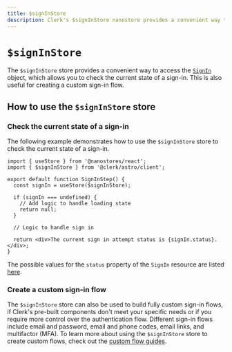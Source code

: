 ```yaml
---
title: $signInStore
description: Clerk's $signInStore nanostore provides a convenient way to access the SignIn object, which allows you to check the current state of a sign-in.
---
```


# `$signInStore`

The `$signInStore` store provides a convenient way to access the [`SignIn`](https://clerk.com/docs/references/javascript/sign-in/sign-in) object, which allows you to check the current state of a sign-in. This is also useful for creating a custom sign-in flow.

## How to use the `$signInStore` store

### Check the current state of a sign-in

The following example demonstrates how to use the `$signInStore` store to check the current state of a sign-in.

```tsx filename="sign-in-step.tsx"
import { useStore } from '@nanostores/react';
import { $signInStore } from '@clerk/astro/client';

export default function SignInStep() {
  const signIn = useStore($signInStore);

  if (signIn === undefined) {
    // Add logic to handle loading state
    return null;
  }

  // Logic to handle sign in

  return <div>The current sign in attempt status is {signIn.status}.</div>;
}
```

The possible values for the `status` property of the `SignIn` resource are listed [here](/docs/references/javascript/sign-in/sign-in#properties).

### Create a custom sign-in flow

The `$signInStore` store can also be used to build fully custom sign-in flows, if Clerk's pre-built components don't meet your specific needs or if you require more control over the authentication flow. Different sign-in flows include email and password, email and phone codes, email links, and multifactor (MFA). To learn more about using the `$signInStore` store to create custom flows, check out the [custom flow guides](/docs/custom-flows/overview).
